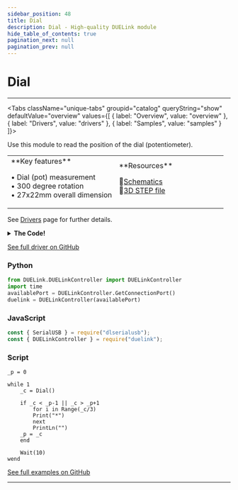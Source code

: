 ```yaml
---
sidebar_position: 48
title: Dial
description: Dial - High-quality DUELink module
hide_table_of_contents: true
pagination_next: null
pagination_prev: null
---
```



# Dial

<ImageSection 
  product="hidial-a"
  tagline="Dial Module"
/>

---

<Tabs className="unique-tabs" groupid="catalog" queryString="show" defaultValue="overview"
  values={[
    {
        label: "Overview",
        value: "overview"
    },
    {
        label: "Drivers",
        value: "drivers"
    },
    {
        label: "Samples",
        value: "samples"
    }
]}>

<TabItem value="overview">

Use this module to read the position of the dial (potentiometer).

<table><td width='50%'>
**Key features**

• Dial (pot) measurement<br/>
• 300 degree rotation<br/>
• 27x22mm overall dimension<br/>

</td><td width='50%'>
**Resources**
 
📄<a href="/sch/gdl-hidial-a.pdf" download>Schematics</a><br/>
🔩<a href="/3d/gdl-hidial-a.step" download>3D STEP file</a><br/>
</td></table>

</TabItem>

<TabItem value="drivers">

See [Drivers](/docs/engine/drivers) page for further details.

<details>
<summary><strong>The Code!</strong></summary>

**Dial Driver**

```batch
##### Dial Driver ######

fn DVer()
    return 1.0
fend

fn Dial()
    return Trunc(VRead(3)/ReadVCC()*100)
fend

#########################
```

</details>

[See full driver on GitHub](https://github.com/ghi-electronics/duelink-website/tree/main/static/code/drivers)

</TabItem>

<TabItem value="samples">

### Python

```python
from DUELink.DUELinkController import DUELinkController
import time
availablePort = DUELinkController.GetConnectionPort()
duelink = DUELinkController(availablePort)
```

### JavaScript

```javascript
const { SerialUSB } = require("dlserialusb");
const { DUELinkController } = require("duelink");
```

### Script

```batch
_p = 0

while 1
    _c = Dial()

    if _c < _p-1 || _c > _p+1
        for i in Range(_c/3)
        Print("*")
        next
        PrintLn("")
    _p = _c
    end
    
    Wait(10)
wend
```

[See full examples on GitHub](https://github.com/ghi-electronics/duelink-website/tree/main/static/code/samples)

</TabItem>

</Tabs>

---

<OrderSection
    product="DUELink Dial"
    partnumber="GDL-HIDIAL-A"
    price="$0.00"
/>
